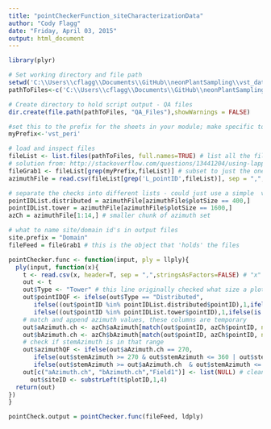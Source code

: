 ```yaml
---
title: "pointCheckerFunction_siteCharacterizationData"
author: "Cody Flagg"
date: "Friday, April 03, 2015"
output: html_document
---
```


```r
library(plyr)

# Set working directory and file path
setwd('C:\\Users\\cflagg\\Documents\\GitHub\\neonPlantSampling\\vst_datacheck\\testdata\\ARCADIS_data')
pathToFiles<-c('C:\\Users\\cflagg\\Documents\\GitHub\\neonPlantSampling\\vst_datacheck\\testdata\\ARCADIS_data') #test data here for mapping/tagging, should only need vst_perindividual_Dxx csvs

# Create directory to hold script output - QA files
dir.create(file.path(pathToFiles, "QA_Files"),showWarnings = FALSE)

#set this to the prefix for the sheets in your module; make specific to file name batch
myPrefix<-'vst_peri'

# load and inspect files
fileList <- list.files(pathToFiles, full.names=TRUE) # list all the files, full.names=TRUE is necessary for ldplay/lapply to work below
# solution from: http://stackoverflow.com/questions/13441204/using-lapply-and-read-csv-on-multiple-files-in-r
fileGrab1 <- fileList[grep(myPrefix,fileList)] # subset to just the ones in your module, using prefix
azimuthFile = read.csv(fileList[grep('L_pointID',fileList)], sep = ",", stringsAsFactors=FALSE) # grab azimuths 

# separate the checks into different lists - could just use a simple  vector of inputs e.g. distributedID = c(21,23,25,39,49), but this seems more flexible
pointIDList.distributed = azimuthFile[azimuthFile$plotSize == 400,]
pointIDList.tower = azimuthFile[azimuthFile$plotSize == 1600,]
azCh = azimuthFile[1:14,] # smaller chunk of azimuth set

# what to name site/domain id's in output files
site.prefix = "Domain"
fileFeed = fileGrab1 # this is the object that 'holds' the files
```


```r
pointChecker.func <- function(input, ply = llply){
  ply(input, function(x){
    t <- read.csv(x, header=T, sep = ",",stringsAsFactors=FALSE) # "x" = the file name here, read it into memory, assign it to object "t"
    out <- t
    out$Type <- "Tower" # this line originally checked what size a plot was based on a separate lookup table
    out$pointIDQF <- ifelse(out$Type == "Distributed", 
       ifelse((out$pointID %in% pointIDList.distributed$pointID),1,ifelse(is.na(out$pointID),1,-9999)), # conditions if distributed, use is.na(field) to assign value, not field == "NA" else this won't work
       ifelse((out$pointID %in% pointIDList.tower$pointID),1,ifelse(is.na(out$pointID),1,-9999)))
    # match and append azimuth values, these columns are temporary
    out$aAzimuth.ch <- azCh$aAzimuth[match(out$pointID, azCh$pointID, nomatch = NA)]
    out$bAzimuth.ch <- azCh$bAzimuth[match(out$pointID, azCh$pointID, nomatch = NA)]
    # check if stemAzimuth is in that range
    out$azimuthQF <- ifelse(out$aAzimuth.ch == 270, 
       ifelse(out$stemAzimuth >= 270 & out$stemAzimuth <= 360 | out$stemAzimuth >= 0 & out$stemAzimuth <= 90,1,-9999),
       ifelse(out$stemAzimuth >= out$aAzimuth.ch  & out$stemAzimuth <= out$bAzimuth.ch,1,-9999))
    out[c("aAzimuth.ch", "bAzimuth.ch","Field1")] <- list(NULL) # clean-up, remove the extra columns
      out$siteID <- substrLeft(t$plotID,1,4)
  return(out)
})
}
```

```r
pointCheck.output = pointChecker.func(fileFeed, ldply)
```